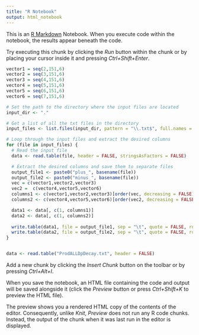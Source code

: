 ```yaml
---
title: "R Notebook"
output: html_notebook
---
```


This is an [R Markdown](http://rmarkdown.rstudio.com) Notebook. When you execute code within the notebook, the results appear beneath the code. 

Try executing this chunk by clicking the *Run* button within the chunk or by placing your cursor inside it and pressing *Ctrl+Shift+Enter*. 

```r

vector1 = seq(2,151,6)
vector2 = seq(3,151,6)
vector3 = seq(4,151,6)
vector4 = seq(5,151,6)
vector5 = seq(6,151,6)
vector6 = seq(7,151,6)

# Set the path to the directory where the input files are located
input_dir <- "."

# Get a list of all the txt files in the directory
input_files <- list.files(input_dir, pattern = "\\.txt$", full.names = TRUE)

# Loop through the input files and extract the desired columns
for (file in input_files) {
  # Read the input file
  data <- read.table(file, header = FALSE, stringsAsFactors = FALSE)

  # Extract the desired columns and save them to separate files
  output_file1 <- paste0("plus_", basename(file))
  output_file2 <- paste0("minus_", basename(file))
  vec = c(vector1,vector2,vector3)
  vec2 =  c(vector4,vector5,vector6)
  columns1 <- c(vector1,vector2,vector3)[order(vec, decreasing = FALSE)]
  columns2 <- c(vector4,vector5,vector6)[order(vec2, decreasing = FALSE)]

  data1 <- data[, c(1, columns1)]
  data2 <- data[, c(1, columns2)]
  
  write.table(data1, file = output_file1, sep = "\t", quote = FALSE, row.names = FALSE,col.names = FALSE)
  write.table(data2, file = output_file2, sep = "\t", quote = FALSE, row.names = FALSE,col.names = FALSE)
}



```


```r
data <- read.table("ProdALLDpDecay.txt", header = FALSE)


```

Add a new chunk by clicking the *Insert Chunk* button on the toolbar or by pressing *Ctrl+Alt+I*.

When you save the notebook, an HTML file containing the code and output will be saved alongside it (click the *Preview* button or press *Ctrl+Shift+K* to preview the HTML file).

The preview shows you a rendered HTML copy of the contents of the editor. Consequently, unlike *Knit*, *Preview* does not run any R code chunks. Instead, the output of the chunk when it was last run in the editor is displayed.
